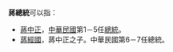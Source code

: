 '''蔣總統'''可以指：
*[[蔣中正|蔣中正]]，[[中華民國|中華民國]]第1－5任[[中華民國總統|總統]]。
*[[蔣經國|蔣經國]]，蔣中正之子。中華民國第6－7任總統。
{{消歧義|J蔣|Cat=三字大中华地区相关消歧义}}